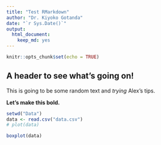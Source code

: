 ```yaml
---
title: "Test RMarkdown"
author: "Dr. Kiyoko Gotanda"
date: "`r Sys.Date()`"
output: 
  html_document: 
    keep_md: yes
---
```


```r
knitr::opts_chunk$set(echo = TRUE)
```

## A header to see what's going on!

This is going to be some random text and *trying* Alex's tips.

**Let's make this bold.**

```r
setwd("Data")
data <- read.csv("data.csv")
# plot(data)
```

```r
boxplot(data)
```
